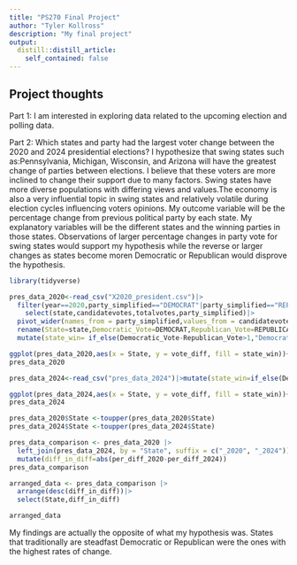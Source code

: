 ```yaml
---
title: "PS270 Final Project"
author: "Tyler Kollross"
description: "My final project"
output:
  distill::distill_article:
    self_contained: false
---
```




## Project thoughts

Part 1: 
I am interested in exploring data related to the upcoming election and polling data.

Part 2:
Which states and party had the largest voter change between the 2020 and 2024 presidential elections? I hypothesize that swing states such as:Pennsylvania, Michigan, Wisconsin, and Arizona will have the greatest change of parties between elections. I believe that these voters are more inclined to change their support due to many factors. Swing states have more diverse populations with differing views and values.The economy is also a very influential topic in swing states and relatively volatile during election cycles influencing voters opinions.  My outcome variable will be the percentage change from previous political party by each state. My explanatory variables will be the different states and the winning parties in those states. Observations of larger percentage changes in party vote for swing states would support my hypothesis while the reverse or larger changes as states become moren Democratic or Republican would disprove the hypothesis.

```r
library(tidyverse)

pres_data_2020<-read_csv("X2020_president.csv")|>
  filter(year==2020,party_simplified=="DEMOCRAT"|party_simplified=="REPUBLICAN")|>
    select(state,candidatevotes,totalvotes,party_simplified)|>
  pivot_wider(names_from = party_simplified,values_from = candidatevotes)|>
  rename(State=state,Democratic_Vote=DEMOCRAT,Republican_Vote=REPUBLICAN)|>
  mutate(state_win= if_else(Democratic_Vote-Republican_Vote>1,"Democrat","Republican"),vote_diff=(Democratic_Vote-Republican_Vote),per_diff=vote_diff/totalvotes*100)

ggplot(pres_data_2020,aes(x = State, y = vote_diff, fill = state_win))+geom_bar(stat = "identity")+labs(title = "Vote Difference by State in 2020 Presidential Election",x = "State",y = "Vote Difference") +theme(axis.text.x = element_text(angle = 45, hjust = 1, size = 6)) + scale_fill_manual(values = c("Democrat" = "blue", "Republican" = "red"))
pres_data_2020

pres_data_2024<-read_csv("pres_data_2024")|>mutate(state_win=if_else(Democratic_Vote-Republican_Vote>1,"Democrat","Republican"),vote_diff=(Democratic_Vote-Republican_Vote),totalvotes=Democratic_Vote+Republican_Vote,per_diff=vote_diff/totalvotes*100)

ggplot(pres_data_2024,aes(x = State, y = vote_diff, fill = state_win))+geom_bar(stat = "identity")+labs(title = "Vote Difference by State in 2024 Presidential Election",x = "State",y = "Vote Difference") +theme(axis.text.x = element_text(angle = 45, hjust = 1, size = 6)) + scale_fill_manual(values = c("Democrat" = "blue", "Republican" = "red"))
pres_data_2024

pres_data_2020$State <-toupper(pres_data_2020$State)
pres_data_2024$State <-toupper(pres_data_2024$State)

pres_data_comparison <- pres_data_2020 |>
  left_join(pres_data_2024, by = "State", suffix = c("_2020", "_2024"))|>
  mutate(diff_in_diff=abs(per_diff_2020-per_diff_2024))
pres_data_comparison

arranged_data <- pres_data_comparison |>
  arrange(desc(diff_in_diff))|>
  select(State,diff_in_diff)

arranged_data
```
My findings are actually the opposite of what my hypothesis was. States that traditionally are steadfast Democratic or Republican were the ones with the highest rates of change. 
